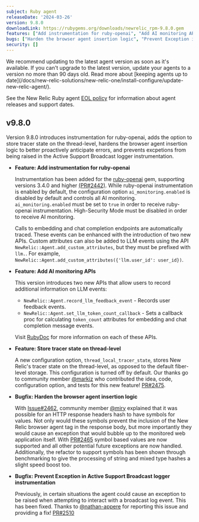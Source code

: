 ```yaml
---
subject: Ruby agent
releaseDate: '2024-03-26'
version: 9.8.0
downloadLink: https://rubygems.org/downloads/newrelic_rpm-9.8.0.gem
features: ["Add instrumentation for ruby-openai", "Add AI monitoring APIs", "Store tracer state on thread-level"]
bugs: ["Harden the browser agent insertion logic", "Prevent Exception in Active Support Broadcast logger instrumentation"]
security: []
---
```


<Callout variant="important">
  We recommend updating to the latest agent version as soon as it's available. If you can't upgrade to the latest version, update your agents to a version no more than 90 days old. Read more about [keeping agents up to date](/docs/new-relic-solutions/new-relic-one/install-configure/update-new-relic-agent/).

  See the New Relic Ruby agent [EOL policy](https://docs.newrelic.com/docs/apm/agents/ruby-agent/getting-started/ruby-agent-eol-policy/) for information about agent releases and support dates.
</Callout>

## v9.8.0

Version 9.8.0 introduces instrumentation for ruby-openai, adds the option to store tracer state on the thread-level, hardens the browser agent insertion logic to better proactively anticipate errors, and prevents excpetions from being raised in the Active Support Broadcast logger instrumentation.

- **Feature: Add instrumentation for ruby-openai**

  Instrumentation has been added for the [ruby-openai](https://github.com/alexrudall/ruby-openai) gem, supporting versions 3.4.0 and higher [(PR#2442)](https://github.com/newrelic/newrelic-ruby-agent/pull/2442). While ruby-openai instrumentation is enabled by default, the configuration option `ai_monitoring.enabled` is disabled by default and controls all AI monitoring. `ai_monitoring.enabled` must be set to `true` in order to receive ruby-openai instrumentation. High-Security Mode must be disabled in order to receive AI monitoring.

  Calls to embedding and chat completion endpoints are automatically traced. These events can be enhanced with the introduction of two new APIs. Custom attributes can also be added to LLM events using the API `NewRelic::Agent.add_custom_attributes`, but they must be prefixed with `llm.`. For example, `NewRelic::Agent.add_custom_attributes({'llm.user_id': user_id})`.

- **Feature: Add AI monitoring APIs**

  This version introduces two new APIs that allow users to record additional information on LLM events:
  * `NewRelic::Agent.record_llm_feedback_event` - Records user feedback events.
  * `NewRelic::Agent.set_llm_token_count_callback` - Sets a callback proc for calculating `token_count` attributes for embedding and chat completion message events.

  Visit [RubyDoc](https://rubydoc.info/github/newrelic/newrelic-ruby-agent/) for more information on each of these APIs.

- **Feature: Store tracer state on thread-level**

  A new configuration option, `thread_local_tracer_state`, stores New Relic's tracer state on the thread-level, as opposed to the default fiber-level storage. This configuration is turned off by default. Our thanks go to community member [@markiz](https://github.com/markiz) who contributed the idea, code, configuration option, and tests for this new feature! [PR#2475](https://github.com/newrelic/newrelic-ruby-agent/pull/2475).

- **Bugfix: Harden the browser agent insertion logic**

  With [Issue#2462](https://github.com/newrelic/newrelic-ruby-agent/issues/2462), community member [@miry](https://github.com/miry) explained that it was possible for an HTTP response headers hash to have symbols for values. Not only would these symbols prevent the inclusion of the New Relic browser agent tag in the response body, but more importantly they would cause an exception that would bubble up to the monitored web application itself. With [PR#2465](https://github.com/newrelic/newrelic-ruby-agent/pull/2465) symbol based values are now supported and all other potential future exceptions are now handled. Additionally, the refactor to support symbols has been shown through benchmarking to give the processing of string and mixed type hashes a slight speed boost too.

- **Bugfix: Prevent Exception in Active Support Broadcast logger instrumentation**

  Previously, in certain situations the agent could cause an exception to be raised when attempting to interact with a broadcast log event. This has been fixed. Thanks to [@nathan-appere](https://github.com/nathan-appere) for reporting this issue and providing a fix! [PR#2510](https://github.com/newrelic/newrelic-ruby-agent/pull/2510)
